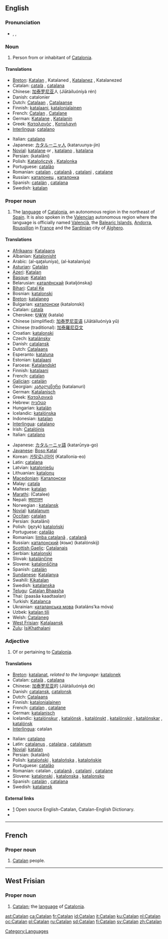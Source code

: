 {{interwiktionary|code=ca}}
{{also|catalan}}
==English==
{{wikipedia}}

===Pronunciation===
* {{enPR|kăt'ə-lăn}}, {{IPA|/ˈkætəlæn/}}, {{SAMPA|/"k{t@l{n/}}

===Noun===
{{en-noun}}

# Person from or inhabitant of [[w:Catalonia|Catalonia]].

====Translations====
{{trans-top|person from Catalonia}}
* [[Breton]]: [[Katalan]] {{m}}, Katalaned {{p}}, [[Katalanez]] {{f}}, Katalanezed {{f|p}}
* Catalan: [[català]] {{m}}, [[catalana]] {{f}}
* Chinese: [[加泰罗尼亚]]人 (Jiātàiluóníyà rén)
* Danish: catalonier {{c}}
* Dutch: [[Catalaan]] {{m}}, [[Catalaanse]] {{f}}
* Finnish: [[katalaani]], [[katalonialainen]]
* French: [[#French|Catalan]] {{m}}, [[Catalane]] {{f}}
* German: [[Katalane]] {{m}}, [[Katalanin]] {{f}}
* Greek: [[Καταλανός]] {{m}}, [[Καταλανή]] {{f}}
* [[Interlingua]]: [[catalano]]
{{trans-mid}}
* Italian: [[catalano]]
* Japanese: [[カタルーニャ人]] (kataruunya-jin)
* [[Novial]]: [[katalane]] {{m}} or {{f}}, [[katalano]] {{m}}, [[katalana]] {{f}}
* Persian: {{fa-Arab|[[کاتالانی]]}} (katalâni)
* Polish: [[Katalończyk]] {{m}}, [[Katalonka]] {{f}}
* Portuguese: [[catalão]] {{m}}
* Romanian: [[catalan]] {{m}}, [[catalană]] {{f}}, [[catalani]] {{m|p}}, [[catalane]] {{f|p}}
* Russian: [[каталонец]] {{m}}, [[каталонка]] {{f}}
* Spanish: [[catalán]] {{m}}, [[catalana]] {{f}}
* Swedish: [[katalan]] {{c}}
{{trans-bottom}}

===Proper noun===
{{en-proper noun}}

# The [[language]] of [[w:Catalonia|Catalonia]], an autonomous region in the northeast of [[Spain]]. It is also spoken in the [[w:Valencia|Valencia]]n autonomous region where the language is officially named [[Valencià]], the [[w:Balearic Islands|Balearic Islands]], [[w:Andorra|Andorra]], [[w:Roussillon|Roussillon]] in [[w:France|France]] and the [[w:Sardinia|Sardinia]]n city of [[w:Alghero|Alghero]].

====Translations====
{{trans-top|the language of Catalonia}}
* [[Afrikaans]]: [[Katalaans]]
* Albanian: [[Katalonisht]]
* Arabic: {{Arab|[[القطلونية]]}} (al-qaʈaluníya), {{Arab|[[الكتلانية]]}} (al-katalaníya) {{f}}
* [[Asturian]]: [[Catalán]]
* [[Azeri]]: [[Katalan]]
* [[Basque]]: [[Katalan]]
* Belarusian: [[каталёнскай]] (kataljónskaj)
* [[Bihari]]: [[Catal Ke]]
* Bosnian: [[katalonski]]
* [[Breton]]: [[katalaneg]] {{m}}
* Bulgarian: [[каталонски]] (katalonski)
* Catalan: [[català]] {{m}}
* Cherokee: [[ᎧᏔᎳ]] (katala)
* Chinese (simplified): [[加泰罗尼亚语]] (Jiātàiluóníyà yǔ)
* Chinese (traditional): [[加泰羅尼亞文]]
* Croatian: [[katalonski]]
* Czech: [[katalánsky]]
* Danish: [[catalansk]]
* Dutch: [[Catalaans]]
* Esperanto: [[kataluna]]
* Estonian: [[katalaani]]
* Faroese: [[Katalandskt]]
* Finnish: [[katalaani]]
* French: [[catalan]] {{m}}
* [[Galician]]: [[catalán]]
* Georgian: [[კატალანური]] (katalanuri)
* German: [[Katalanisch]] {{n}}
* Greek: [[Καταλανικά]]
* Hebrew: [[קטלונית]]
* Hungarian: [[katalán]]
* Icelandic: [[katalónska]]
* Indonesian: [[katalan]]
* [[Interlingua]]: [[catalano]]
* Irish: [[Catalóinis]]
* Italian: [[catalano]]
{{trans-mid}}
* Japanese: [[カタルーニャ語]] (katarūnya-go)
* [[Javanese]]: [[Boso Katal]]
* Korean: [[카탈로니아어]] (Katallonia-eo)
* Latin: [[catalana]]
* Latvian: [[kataloniešu]]
* Lithuanian: [[katalonų]]
* [[Macedonian]]: [[Каталонски]]
* Malay: [[catala]]
* Maltese: [[katalan]]
* [[Marathi]]: (Catalee)
* Nepali: [[क्याटालन]]
* Norwegian<!--do not wikify-->: [[katalansk]]
* [[Novial]]: [[katalanum]]
* [[Occitan]]: [[catalan]]
* Persian: {{fa-Arab|[[کاتالانی]]}} (katalâni)
* Polish: (język) [[kataloński]] {{m}}
* Portuguese: [[catalão]]
* Romanian: [[limba catalană]] {{f}}, [[catalană]] {{f}}
* Russian: [[каталонский]] (язык) (katalónskij)
* [[Scottish Gaelic]]: [[Catalanais]]
* Serbian: [[katalonski]]
* Slovak: [[katalánčine]]
* Slovene: [[katalonščina]]
* Spanish: [[catalán]]
* [[Sundanese]]: [[Katalanya]]
* Swahili: [[Kikatalan]]
* Swedish: [[katalanska]]
* [[Telugu]]: [[Catalan Bhaasha]]
* Thai: {{Thai|[[ภาษาคาตาลัน]]}} (paasăa kaadtaalan)
* Turkish: [[Katalanca]]
* Ukrainian: [[каталанська мова]] (kataláns’ka móva) {{f}}
* Uzbek: [[katalan tili]]
* Welsh: [[Catalaneg]]
* [[West Frisian]]: [[Katalaansk]]
* [[Zulu]]: [[IsiKhathalani]]
{{trans-bottom}}

===Adjective===
{{en-adj|-}}

# Of or pertaining to [[Catalonia]].

====Translations====
{{trans-top|of or pertaining to Catalonia}}
* [[Breton]]: [[katalanat]], ''related to the language:'' [[katalonek]]
* Catalan: [[català]] {{m}}, [[catalana]] {{f}}
* Chinese: [[加泰罗尼亚]]的 (Jiātàiluóníyà de)
* Danish: [[catalansk]], [[catalonsk]]
* Dutch: [[Catalaans]]
* Finnish: [[katalonialainen]]
* French: [[catalan]] {{m}}, [[catalane]] {{f}}
* German: [[katalanisch]]
* Icelandic: [[katalónskur]] {{m}}, [[katalónsk]] {{f}}, [[katalónskt]] {{n}}, [[katalónskir]] {{m|p}}, [[katalónskar]] {{f|p}}, [[katalónsk]] {{n|p}}
* [[Interlingua]]: catalan
{{trans-mid}}
* Italian: [[catalano]]
* Latin: [[catalanus]] {{m}}, [[catalana]] {{f}}, [[catalanum]] {{n}}
* [[Novial]]: [[katalan]]
* Persian: {{fa-Arab|[[کاتالانی]]}} (katalâni)
* Polish: [[kataloński]] {{m}}, [[katalońska]] {{f}}, [[katalońskie]] {{n}}
* Portuguese: [[catalão]]
* Romanian: catalan {{m}}, [[catalană]] {{f}}, [[catalani]] {{m|p}}, [[catalane]] {{f|p}}
* Slovene: [[katalonski]] {{m}}, [[katalonska]] {{f}}, [[katalonsko]] {{n}}
* Spanish: [[catalán]] {{m}}, [[catalana]] {{f}}
* Swedish: [[katalansk]]
{{trans-bottom}}

====External links====
* [http://www.catalandictionary.org/eng] Open source English-Catalan, Catalan-English Dictionary.
* {{ISO 639|link=Ethnologue|1code=ca|code=cat}}

[[Category:Languages]]

----

==French==

===Proper noun===
{{infl|fr|proper noun}}

# [[#English|Catalan]] people.

----

==West Frisian==

===Proper noun===
{{infl|fy|proper noun}}

# [[#English|Catalan]]; the [[language]] of [[w:Catalonia|Catalonia]].

[[ast:Catalan]]
[[ca:Catalan]]
[[fr:Catalan]]
[[id:Catalan]]
[[it:Catalan]]
[[ku:Catalan]]
[[nl:Catalan]]
[[oc:Catalan]]
[[pl:Catalan]]
[[ru:Catalan]]
[[sd:Catalan]]
[[fi:Catalan]]
[[sv:Catalan]]
[[zh:Catalan]]